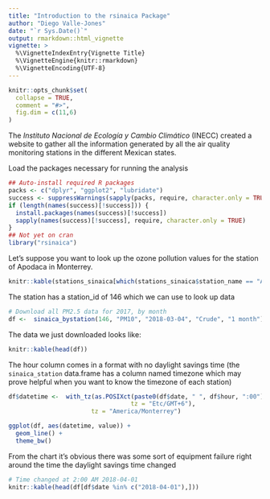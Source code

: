 ```yaml
---
title: "Introduction to the rsinaica Package"
author: "Diego Valle-Jones"
date: "`r Sys.Date()`"
output: rmarkdown::html_vignette
vignette: >
  %\VignetteIndexEntry{Vignette Title}
  %\VignetteEngine{knitr::rmarkdown}
  %\VignetteEncoding{UTF-8}
---
```


```r
knitr::opts_chunk$set(
  collapse = TRUE,
  comment = "#>",
  fig.dim = c(11,6)
)
```

The *Instituto Nacional de Ecología y Cambio Climático* (INECC) created a
website to gather all the information generated by all the air quality
monitoring stations in the different Mexican states.

Load the packages necessary for running the analysis

```r
## Auto-install required R packages
packs <- c("dplyr", "ggplot2", "lubridate")
success <- suppressWarnings(sapply(packs, require, character.only = TRUE))
if (length(names(success)[!success])) {
  install.packages(names(success)[!success])
  sapply(names(success)[!success], require, character.only = TRUE)
}
## Not yet on cran
library("rsinaica")
```

Let's suppose you want to look up the ozone pollution values for the station of
Apodaca in Monterrey.


```r
knitr::kable(stations_sinaica[which(stations_sinaica$station_name == "Apodaca"),])
```

The station has a station_id of 146 which we can use to look up data

```r
# Download all PM2.5 data for 2017, by month
df <-  sinaica_bystation(146, "PM10", "2018-03-04", "Crude", "1 month")
```

The data we just downloaded looks like:

```r
knitr::kable(head(df))
```

The hour column comes in a format with no daylight savings time
(the `sinaica_station` data.frame has a 
column named timezone which may prove helpful when you want to know the
timezone of each station)

```r
df$datetime <-  with_tz(as.POSIXct(paste0(df$date, " ", df$hour, ":00"), 
                                  tz = "Etc/GMT+6"),
                       tz = "America/Monterrey")

ggplot(df, aes(datetime, value)) +
  geom_line() +
  theme_bw()
```

From the chart it's obvious there was some sort of equipment failure right around the time
the daylight savings time changed

```r
# Time changed at 2:00 AM 2018-04-01
knitr::kable(head(df[df$date %in% c("2018-04-01"),]))
```
